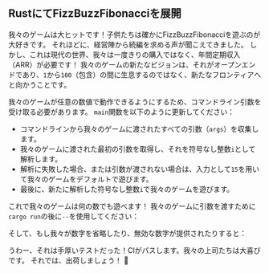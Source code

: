 
## RustにてFizzBuzzFibonacciを展開

我々のゲームは大ヒットです！子供たちは確かにFizzBuzzFibonacciを遊ぶのが大好きです。
それほどに、経営陣から続編を求める声が聞こえてきました。
しかし、これは現代の世界、我々は一度きりの購入ではなく、年間定期収入（ARR）が必要です！
我々のゲームの新たなビジョンは、それがオープンエンドであり、`1`から`100`（包含）の間に生息するのではなく、新たなフロンティアへと向かうことです。

<FizzBuzzFibonacciOpenRules />

我々のゲームが任意の数値で動作できるようにするため、コマンドライン引数を受け取る必要があります。
`main`関数を以下のように更新してください：

<FizzBuzzFibonacciOpenRustCode />

- コマンドラインから我々のゲームに渡されたすべての引数（`args`）を収集します。
- 我々のゲームに渡された最初の引数を取得し、それを符号なし整数`i`として解析します。
- 解析に失敗した場合、または引数が渡されない場合は、入力として`15`を用いて我々のゲームをデフォルトで遊びます。
- 最後に、新たに解析した符号なし整数`i`で我々のゲームを遊びます。

これで我々のゲームは何の数でも遊べます！
我々のゲームに引数を渡すために`cargo run`の後に`--`を使用してください：

<FizzBuzzFibonacciOpenRustOutput />

そして、もし我々が数字を省略したり、無効な数字が提供されたりすると：

<FizzBuzzFibonacciOpenRustOutputDefault />

うわー、それは手厚いテストだった！CIがパスします。我々の上司たちは大喜びです。
それでは、出荷しましょう！ 🚀